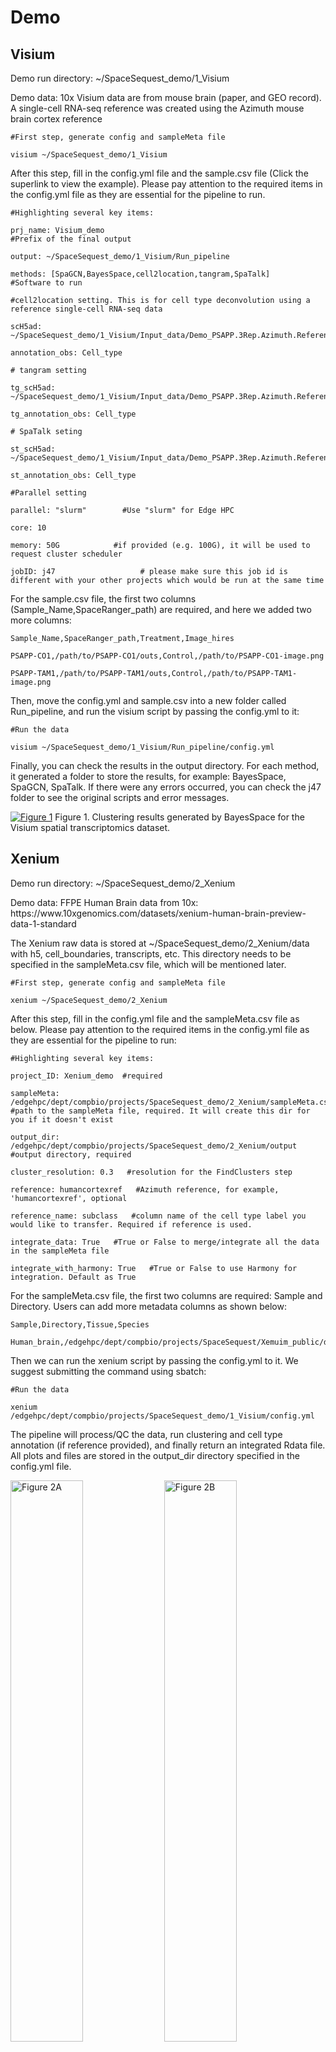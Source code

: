 # Demo 

## Visium
Demo run directory: ~/SpaceSequest_demo/1_Visium 

Demo data: 10x Visium data are from mouse brain (paper, and GEO record). A single-cell RNA-seq reference was created using the Azimuth mouse brain cortex reference

```
#First step, generate config and sampleMeta file

visium ~/SpaceSequest_demo/1_Visium
```

After this step, fill in the config.yml file and the sample.csv file (Click the superlink to view the example). Please pay attention to the required items in the config.yml file as they are essential for the pipeline to run.

```
#Highlighting several key items:

prj_name: Visium_demo                                                                          #Prefix of the final output

output: ~/SpaceSequest_demo/1_Visium/Run_pipeline

methods: [SpaGCN,BayesSpace,cell2location,tangram,SpaTalk]       #Software to run

#cell2location setting. This is for cell type deconvolution using a reference single-cell RNA-seq data

scH5ad: ~/SpaceSequest_demo/1_Visium/Input_data/Demo_PSAPP.3Rep.Azimuth.Reference.h5ad 

annotation_obs: Cell_type

# tangram setting

tg_scH5ad: ~/SpaceSequest_demo/1_Visium/Input_data/Demo_PSAPP.3Rep.Azimuth.Reference.h5ad 

tg_annotation_obs: Cell_type

# SpaTalk seting

st_scH5ad: ~/SpaceSequest_demo/1_Visium/Input_data/Demo_PSAPP.3Rep.Azimuth.Reference.h5ad 

st_annotation_obs: Cell_type

#Parallel setting                                                                                                                                

parallel: "slurm"        #Use "slurm" for Edge HPC                                                                                                  

core: 10

memory: 50G            #if provided (e.g. 100G), it will be used to request cluster scheduler                                                               

jobID: j47                   # please make sure this job id is different with your other projects which would be run at the same time      

```

For the sample.csv file, the first two columns (Sample_Name,SpaceRanger_path) are required, and here we added two more columns:

```
Sample_Name,SpaceRanger_path,Treatment,Image_hires

PSAPP-CO1,/path/to/PSAPP-CO1/outs,Control,/path/to/PSAPP-CO1-image.png

PSAPP-TAM1,/path/to/PSAPP-TAM1/outs,Control,/path/to/PSAPP-TAM1-image.png
```

Then, move the config.yml and sample.csv into a new folder called Run_pipeline, and run the visium script by passing the config.yml to it:
```
#Run the data

visium ~/SpaceSequest_demo/1_Visium/Run_pipeline/config.yml
```

Finally, you can check the results in the output directory. For each method, it generated a folder to store the results, for example: BayesSpace, SpaGCN, SpaTalk. If there were any errors occurred, you can check the j47 folder to see the original scripts and error messages.

[![Figure 1](https://interactivereport.github.io/SpaceSequest/images/Visium_image.png)](https://interactivereport.github.io/SpaceSequest/images/Visium_image.png)
Figure 1. Clustering results generated by BayesSpace for the Visium spatial transcriptomics dataset.

## Xenium
Demo run directory: ~/SpaceSequest_demo/2_Xenium

Demo data: FFPE Human Brain data from 10x: https://www.10xgenomics.com/datasets/xenium-human-brain-preview-data-1-standard

The Xenium raw data is stored at ~/SpaceSequest_demo/2_Xenium/data with h5, cell_boundaries, transcripts, etc. This directory needs to be specified in the sampleMeta.csv file, which will be mentioned later.

```
#First step, generate config and sampleMeta file

xenium ~/SpaceSequest_demo/2_Xenium
```

After this step, fill in the config.yml file and the sampleMeta.csv file as below. Please pay attention to the required items in the config.yml file as they are essential for the pipeline to run:

```
#Highlighting several key items:

project_ID: Xenium_demo  #required

sampleMeta: /edgehpc/dept/compbio/projects/SpaceSequest_demo/2_Xenium/sampleMeta.csv  #path to the sampleMeta file, required. It will create this dir for you if it doesn't exist

output_dir: /edgehpc/dept/compbio/projects/SpaceSequest_demo/2_Xenium/output   #output directory, required

cluster_resolution: 0.3   #resolution for the FindClusters step

reference: humancortexref   #Azimuth reference, for example, 'humancortexref', optional

reference_name: subclass   #column name of the cell type label you would like to transfer. Required if reference is used.

integrate_data: True   #True or False to merge/integrate all the data in the sampleMeta file

integrate_with_harmony: True   #True or False to use Harmony for integration. Default as True
```
For the sampleMeta.csv file, the first two columns are required: Sample and Directory. Users can add more metadata columns as shown below:
```
Sample,Directory,Tissue,Species

Human_brain,/edgehpc/dept/compbio/projects/SpaceSequest/Xemuim_public/data,Brain,Human
```

Then we can run the xenium script by passing the config.yml to it. We suggest submitting the command using sbatch:
```
#Run the data

xenium /edgehpc/dept/compbio/projects/SpaceSequest_demo/1_Visium/config.yml
```
The pipeline will process/QC the data, run clustering and cell type annotation (if reference provided), and finally return an integrated Rdata file. All plots and files are stored in the output_dir directory specified in the config.yml file.

<!-- 
# [![](https://interactivereport.github.io/SpaceSequest/images/Xenium_demo.Tissue.png){#fig:XeniumA width="48%"}](https://interactivereport.github.io/SpaceSequest/images/Xenium_demo.Tissue.png)
# [![](https://interactivereport.github.io/SpaceSequest/images/Xenium_demo.UMAP.png){#fig:XeniumB width="48%"}](https://interactivereport.github.io/SpaceSequest/images/Xenium_demo.UMAP.png)
Figure 2. Xenium spatial-transcriptomics output. (Left) Tissue image with capture spots overlaid. (Right) UMAP embedding of spatial barcodes colored by cluster.
-->

::: {#fig:xenium .figure}
![Figure 2A](https://interactivereport.github.io/SpaceSequest/images/Xenium_demo.Tissue.png){width=48%}
![Figure 2B](https://interactivereport.github.io/SpaceSequest/images/Xenium_demo.UMAP.png){width=48%}

:::
Figure 2. Xenium spatial-transcriptomics output. (Left) Tissue image with capture spots overlaid. (Right) UMAP embedding of spatial barcodes coloured by cluster.


## VisiumHD
Demo run directory: /edgehpc/dept/compbio/projects/SpaceSequest_demo/3_VisiumHD

Demo data were downloaded from 10X genomics website, and stored in the above directory.

Sample1: Mouse brain FFPE: https://www.10xgenomics.com/datasets/visium-hd-cytassist-gene-expression-libraries-of-mouse-brain-he

Sample2: Mouse brain fixed frozen: https://www.10xgenomics.com/datasets/visium-hd-cytassist-gene-expression-mouse-brain-fixed-frozen

```
#First step, generate config and sampleMeta file

visiumhd /edgehpc/dept/compbio/projects/SpaceSequest_demo/3_VisiumHD
```

After this step, fill in the config.yml file and the sampleMeta.csv file as below.

```
project_ID: VisiumHD_demo     #required

sampleMeta: /edgehpc/dept/compbio/projects/SpaceSequest_demo/3_VisiumHD/sampleMeta.csv      #path to the sampleMeta file

output_dir: /edgehpc/dept/compbio/projects/SpaceSequest_demo/3_VisiumHD/output     #output directory

bin_resolution: 8um   #defaul 8um, also 16um or 2um are available

cluster_resolution: 0.3      #resolution for the FindClusters step

reference: /edgehpc/dept/compbio/projects/SpaceSequest_demo/3_VisiumHD/Reference/allen_mop_2020.rds  #path to an Azimuth reference data, optional

reference_name: subclass     #column name of the cell type label you would like to transfer

integrate_data: True        #True or False to merge/integrate all the data in the sampleMeta file

integrate_with_harmony: True  #True or False to use Harmony for integration. Default as True
```

The sampleMeta.csv file contains file name and path to the Space Ranger output. It needs to have the h5 files and binned_outputs inside:

```
Sample,Directory

Mouse_brain_FFPE,/edgehpc/dept/compbio/projects/SpaceSequest_demo/3_VisiumHD/Sample1_FFPE

Mouse_brain_FixedFrozen,/edgehpc/dept/compbio/projects/SpaceSequest_demo/3_VisiumHD/Sample2_Fixed
```
Finally submit the following command using sbatch:

```
#Run the data

visiumhd /edgehpc/dept/compbio/projects/SpaceSequest_demo/3_VisiumHD/config.yml
```
Finally check the results in the output_dir folder specified in the config.yml file. The output files contain some plots (QC plots, UMAP), and Rdata files storing the results.

::: {#fig:VisumHD .figure}
![Figure 3A](https://interactivereport.github.io/SpaceSequest/images/VisiumHD_demo.Spatial.png){width=48%}
![Figure 3B](https://interactivereport.github.io/SpaceSequest/images/VisiumHD_demo.UMAP.png){width=48%}

:::

Figure 3. Visium HD spatial-transcriptomics output. (Left) Tissue image with capture spots overlaid. (Right) UMAP embedding of spatial barcodes colored by cluster.


## GeoMX
Demo run directory: /edgehpc/dept/compbio/projects/SpaceSequest_demo/4_GeoMx

Demo dataset is a public data provided by NanoString: http://nanostring-public-share.s3-website-us-west-2.amazonaws.com/GeoScriptHub/Kidney_Dataset_for_GeomxTools.zip
    
This is a kidney dataset, and in our demo run, we will run data processing, quality control, and differential expression analysis by comparing two kidney cell types: Glomerulus v.s. Tubule
    
First, we initiate the pipeline using the following script. This will generate templates of config.yml and compareInfo.csv:

```
#First step, generate config and sampleMeta file

geomx /edgehpc/dept/compbio/projects/SpaceSequest_demo/4_GeoMx
```

After this step, fill in the config.yml file and the sampleMeta.csv file as below:

```
#config file for GeoMx. Please avoid using spaces in names or paths. All items are required.

project_ID: GeoMx_demo  #name of the project

data_path: /edgehpc/dept/compbio/projects/SpaceSequest_demo/4_GeoMx/Kidney_Dataset/dccs    #path to DCC files

data_annotation: /edgehpc/dept/compbio/projects/SpaceSequest_demo/4_GeoMx/Kidney_Dataset/annotation/kidney_demo_AOI_Annotations_selected_clean.xlsx        #sample meta information

annotation_sheet: Template      #Sheet name of annotation Excel file

pkcs_file: /edgehpc/dept/compbio/projects/SpaceSequest_demo/4_GeoMx/Kidney_Dataset/pkcs/TAP_H_WTA_v1.0.pkc       #path to the pkc file

output_dir: /edgehpc/dept/compbio/projects/SpaceSequest_demo/4_GeoMx/results      #path for output files

comparison: /edgehpc/dept/compbio/projects/SpaceSequest_demo/4_GeoMx/compareInfo.csv   #comparison file to define DE groups

quickomics: True                                  
```
Then prepare the compareInfo.csv file to define differential expression analysis comparisons:

```
CompareName,Model,Group_name,Group_test,Group_ctrl,Analysis_method

Glome_vs_Tubule,~region,region,glomerulus,tubule,Linear
```
Currently, we only support running a Linear model to compare two conditions, without covariate adjustments. More DE methods will be added later.

Run the pipeline as below:
```
#Run the data

geomx /edgehpc/dept/compbio/projects/SpaceSequest_demo/4_GeoMx/config.yml

```
Finally check the results in the output_dir folder specified in the config.yml file. The output files contain DE analysis results, and if Quickomics parameter was set to True, it will create mutiple .csv files to create a Quickomics visualization link. An example can be found here (Q3 normalized values were used to create the link): http://compbio.biogen.com:3838/Quickomics/?unlisted=PRJ_GeoMx_demo_Ij4YyG


## CosMX

Demo run directory: /edgehpc/dept/compbio/projects/SpaceSequest_demo/5_CosMx
    
Demo run dataset: a public data provided by NanoString, human frontal cortex FFPE: https://nanostring.com/products/cosmx-spatial-molecular-imager/ffpe-dataset/human-frontal-cortex-ffpe-dataset/
    
To test the data integration function, I duplicated this data to two same datasets: S3 and S4, stored under the data folder in the 5_CosMx directory.

First, we initiate the pipeline using the following script. This will generate templates of config.yml and sampleMeta.csv:

```
#First step, generate config and sampleMeta file

cosmx /edgehpc/dept/compbio/projects/SpaceSequest_demo/5_CosMx
```

Then, fill in the config.yml file and the sampleMeta.csv file as below:
```
#config file for CosMx. Please avoid using spaces in names or paths. All items are required.

project_ID: CoxMx_demo      #required project name

sampleMeta: /edgehpc/dept/compbio/projects/SpaceSequest_demo/5_CosMx/sampleMeta.csv         #path to the sampleMeta file

output_dir: /edgehpc/dept/compbio/projects/SpaceSequest_demo/5_CosMx/output        #output directory

cluster_resolution: 0.3   #resolution for the FindClusters step, default 0.3

reference: humancortexref      #Azimuth reference name, optional

reference_name: subclass      #column name of the cell type label you would like to transfer. Required when reference is used.

integrate_data: True       #True or False to merge/integrate all the data in the sampleMeta file

integrate_with_harmony: True       #True or False to use Harmony for integration. Default as True
```

The sampleMeta.csv file contains sample name and several key input files of CosMx:
```
Sample,Directory,exprMat_file,fov_file,metadata_file,tx_file,polygon_file

S3,/edgehpc/dept/compbio/projects/SpaceSequest_demo/5_CosMx/data/S3,S3_exprMat_file.csv,S3_fov_positions_file.csv,S3_metadata_file.csv,S3_tx_file.csv,S3-polygons.csv

S4,/edgehpc/dept/compbio/projects/SpaceSequest_demo/5_CosMx/data/S4,S4_exprMat_file.csv,S4_fov_positions_file.csv,S4_metadata_file.csv,S4_tx_file.csv,S4-polygons.csv
```

Then run the pipeline as below:
```
#Run the data

cosmx /edgehpc/dept/compbio/projects/SpaceSequest_demo/5_CosMx/config.yml
```

Finally check the results in the output_dir folder specified in the config.yml file. The output files contain some plots (UMAP for original cluster and annotated cell types), and Rdata files storing the results.

::: {#fig:CosMX .figure}
![Figure 4A](https://interactivereport.github.io/SpaceSequest/images/CoxMx_image.png){width=48%}
![Figure 4B](https://interactivereport.github.io/SpaceSequest/images/CoxMx_UMAP.png){width=48%}

:::

Figure 4. CosMX spatial-transcriptomics output. (Left) Tissue image with capture spots overlaid. (Right) UMAP embedding of spatial barcodes colored by cluster.